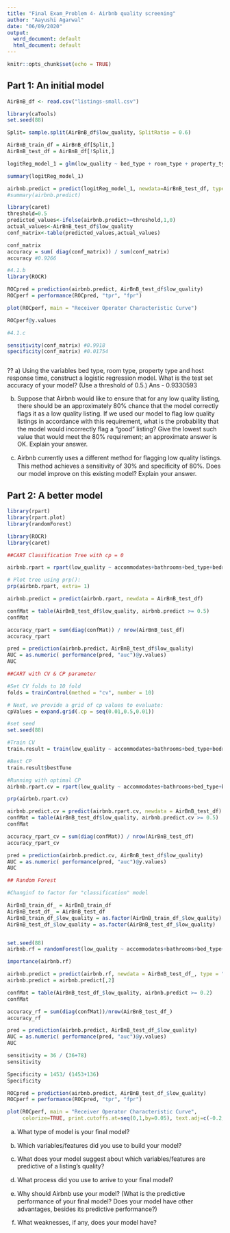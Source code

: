 ```yaml
---
title: "Final Exam_Problem 4- Airbnb quality screening"
author: "Aayushi Agarwal"
date: "06/09/2020"
output:
  word_document: default
  html_document: default
---
```



```r
knitr::opts_chunk$set(echo = TRUE)

```


## Part 1: An initial model

```r

AirBnB_df <- read.csv("listings-small.csv")

```


```r

library(caTools)
set.seed(88)

Split= sample.split(AirBnB_df$low_quality, SplitRatio = 0.6)

AirBnB_train_df = AirBnB_df[Split,]
AirBnB_test_df = AirBnB_df[!Split,]

```

```r

logitReg_model_1 = glm(low_quality ~ bed_type + room_type + property_type + host_response_time , data = AirBnB_train_df, family = "binomial")

summary(logitReg_model_1)

```


```r

airbnb.predict = predict(logitReg_model_1, newdata=AirBnB_test_df, type="response")
#summary(airbnb.predict)

library(caret)
threshold=0.5
predicted_values<-ifelse(airbnb.predict>=threshold,1,0)
actual_values<-AirBnB_test_df$low_quality
conf_matrix<-table(predicted_values,actual_values)

conf_matrix
accuracy = sum( diag(conf_matrix)) / sum(conf_matrix)
accuracy #0.9266

```


```r
#4.1.b
library(ROCR)

ROCpred = prediction(airbnb.predict, AirBnB_test_df$low_quality)
ROCperf = performance(ROCpred, "tpr", "fpr")

plot(ROCperf, main = "Receiver Operator Characteristic Curve")

ROCperf@y.values


```



```r

#4.1.c

sensitivity(conf_matrix) #0.9918
specificity(conf_matrix) #0.01754

```


```r



```


?? a) Using the variables bed type, room type, property type and host response time, construct a logistic regression model. What is the test set accuracy of your model? (Use a threshold of 0.5.) 
Ans - 0.9330593

b) Suppose that Airbnb would like to ensure that for any low quality listing, there should be an approximately 80% chance that the model correctly ﬂags it as a low quality listing. If we used our model to ﬂag low quality listings in accordance with this requirement, what is the probability that the model would incorrectly ﬂag a “good” listing? Give the lowest such value that would meet the 80% requirement; an approximate answer is OK. Explain your answer.

c) Airbnb currently uses a diﬀerent method for ﬂagging low quality listings. This method achieves a sensitivity of 30% and speciﬁcity of 80%. Does our model improve on this existing model? Explain your answer.



## Part 2: A better model


```r

library(rpart)
library(rpart.plot)
library(randomForest)

```


```r
library(ROCR)
library(caret)

##CART Classification Tree with cp = 0

airbnb.rpart = rpart(low_quality ~ accommodates+bathrooms+bed_type+bedrooms+beds+cancellation_policy+extra_people+host_is_superhost+host_response_rate+host_response_time+id+maximum_nights+minimum_nights+number_of_reviews+property_type+price+room_type, data = AirBnB_train_df)

# Plot tree using prp():
prp(airbnb.rpart, extra= 1)

airbnb.predict = predict(airbnb.rpart, newdata = AirBnB_test_df)

confMat = table(AirBnB_test_df$low_quality, airbnb.predict >= 0.5)
confMat

accuracy_rpart = sum(diag(confMat)) / nrow(AirBnB_test_df)
accuracy_rpart 

pred = prediction(airbnb.predict, AirBnB_test_df$low_quality)
AUC = as.numeric( performance(pred, "auc")@y.values)
AUC 


```


```r

##CART with CV & CP parameter

#Set CV folds to 10 fold
folds = trainControl(method = "cv", number = 10)

# Next, we provide a grid of cp values to evaluate:
cpValues = expand.grid(.cp = seq(0.01,0.5,0.01)) 

#set seed
set.seed(88)

#Train CV 
train.result = train(low_quality ~ accommodates+bathrooms+bed_type+bedrooms+beds+cancellation_policy+extra_people+host_is_superhost+host_response_rate+host_response_time+id+maximum_nights+minimum_nights+number_of_reviews+property_type+price+room_type, data = AirBnB_train_df, method = "rpart", trControl = folds, tuneGrid = cpValues)

#Best CP
train.result$bestTune

#Running with optimal CP
airbnb.rpart.cv = rpart(low_quality ~ accommodates+bathrooms+bed_type+bedrooms+beds+cancellation_policy+extra_people+host_is_superhost+host_response_rate+host_response_time+id+maximum_nights+minimum_nights+number_of_reviews+property_type+price+room_type, data = AirBnB_train_df, cp=0.05)

prp(airbnb.rpart.cv)


```



```r

airbnb.predict.cv = predict(airbnb.rpart.cv, newdata = AirBnB_test_df)
confMat = table(AirBnB_test_df$low_quality, airbnb.predict.cv >= 0.5)
confMat

accuracy_rpart_cv = sum(diag(confMat)) / nrow(AirBnB_test_df)
accuracy_rpart_cv

pred = prediction(airbnb.predict.cv, AirBnB_test_df$low_quality)
AUC = as.numeric( performance(pred, "auc")@y.values)
AUC 

```


```r

## Random Forest

#Changinf to factor for "classification" model

AirBnB_train_df_ = AirBnB_train_df
AirBnB_test_df_ = AirBnB_test_df
AirBnB_train_df_$low_quality = as.factor(AirBnB_train_df_$low_quality)
AirBnB_test_df_$low_quality = as.factor(AirBnB_test_df_$low_quality)


set.seed(88)
airbnb.rf = randomForest(low_quality ~ accommodates+bathrooms+bed_type+bedrooms+beds+cancellation_policy+extra_people+host_response_rate+host_response_time+id+maximum_nights+minimum_nights+number_of_reviews+property_type+price+room_type, data = AirBnB_train_df_, nodesize=10, mtry=50)

importance(airbnb.rf)
```



```r

airbnb.predict = predict(airbnb.rf, newdata = AirBnB_test_df_, type = "prob")
airbnb.predict = airbnb.predict[,2]

confMat = table(AirBnB_test_df_$low_quality, airbnb.predict >= 0.2)
confMat

accuracy_rf = sum(diag(confMat))/nrow(AirBnB_test_df_)
accuracy_rf 

pred = prediction(airbnb.predict, AirBnB_test_df_$low_quality)
AUC = as.numeric( performance(pred, "auc")@y.values)
AUC 

sensitivity = 36 / (36+78)
sensitivity

Specificity = 1453/ (1453+136)
Specificity


```



```r

ROCpred = prediction(airbnb.predict, AirBnB_test_df_$low_quality)
ROCperf = performance(ROCpred, "tpr", "fpr")

plot(ROCperf, main = "Receiver Operator Characteristic Curve", 
     colorize=TRUE, print.cutoffs.at=seq(0,1,by=0.05), text.adj=c(-0.2,1.7)) 


```


a) What type of model is your ﬁnal model?

b) Which variables/features did you use to build your model?

c) What does your model suggest about which variables/features are predictive of a listing’s quality?

d) What process did you use to arrive to your ﬁnal model?

e) Why should Airbnb use your model? (What is the predictive performance of your ﬁnal model? Does your model have other advantages, besides its predictive performance?)

f) What weaknesses, if any, does your model have?






